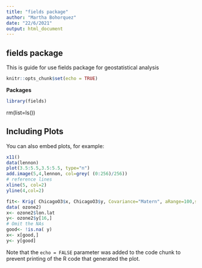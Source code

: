 ```yaml
---
title: "fields package"
author: "Martha Bohorquez"
date: "22/6/2021"
output: html_document
---
```


## fields package

This is guide for use fields package for geostatistical analysis
```r
knitr::opts_chunk$set(echo = TRUE)
```

**Packages**

```r
library(fields)
```
rm(list=ls())


## Including Plots

You can also embed plots, for example:
```r
x11()
data(lennon)
plot(3.5:5.5,3.5:5.5, type="n")
add.image(5,4,lennon, col=grey( (0:256)/256))
# reference lines
xline(5, col=2)
yline(4,col=2)
```

```r
fit<- Krig( ChicagoO3$x, ChicagoO3$y, Covariance="Matern", aRange=100,smoothness=2)
data( ozone2)
x<- ozone2$lon.lat
y<- ozone2$y[16,]
# Omit the NAs
good<- !is.na( y)
x<- x[good,]
y<- y[good]
```

Note that the `echo = FALSE` parameter was added to the code chunk to prevent printing of the R code that generated the plot.
